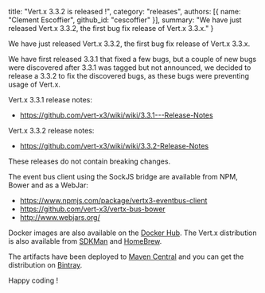   title: "Vert.x 3.3.2 is released !",
  category: "releases",
  authors: [{
    name: "Clement Escoffier",
    github_id: "cescoffier"
  }],
  summary: "We have just released Vert.x 3.3.2, the first bug fix release of Vert.x 3.3.x."
}

We have just released Vert.x 3.3.2, the first bug fix release of Vert.x 3.3.x.

We have first released 3.3.1 that fixed a few bugs, but a couple of new bugs were discovered after 3.3.1 was tagged but not announced, we decided to release a 3.3.2 to fix the discovered bugs, as these bugs were preventing usage of Vert.x.

Vert.x 3.3.1 release notes:

* https://github.com/vert-x3/wiki/wiki/3.3.1---Release-Notes

Vert.x 3.3.2 release notes:

* https://github.com/vert-x3/wiki/wiki/3.3.2-Release-Notes

These releases do not contain breaking changes.

The event bus client using the SockJS bridge are available from NPM, Bower and as a WebJar:

* https://www.npmjs.com/package/vertx3-eventbus-client
* https://github.com/vert-x3/vertx-bus-bower
* http://www.webjars.org/

Docker images are also available on the [Docker Hub](https://hub.docker.com/u/vertx/). The Vert.x distribution is also available from [SDKMan](http://sdkman.io/index.html) and [HomeBrew](http://brew.sh/).

The artifacts have been deployed to [Maven Central](http://search.maven.org/#search%7Cga%7C1%7Cg%3A%22io.vertx%22%20AND%20v%3A%223.3.2%22) and you can get the distribution on [Bintray](https://bintray.com/vertx/downloads/distribution/3.3.2/view).

Happy coding !
